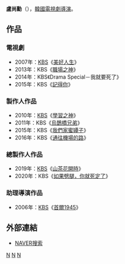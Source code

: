 {{blpsources|time=2017-01-06T04:25:54+00:00}}
{{expand|time=2017-01-06T04:25:54+00:00}}
{{藝人
| 姓名     = 盧尚勳 
| 類型     = 導演
| 圖片     = 
| 圖片尺寸 = 
| 圖片簡介 = 
| 原名     = 
| 外文名   = 노상훈
| 外文     = ko
| 羅馬拼音 = No Sang Hoon
| 英文名   = 
| 綽號     = 
| 其他藝名 = 
| 國籍     = {{ROK}}
| 民族     = 
| 籍貫     = 
| 出生日期 = 
| 出生地點 = 
| 職業     = [[導演|導演]]
| 語言     = [[韓語|韓語]]
| 教育程度 = 
| 出身地   = 
| 出道作   = 
| 出道日期 = 2001年
| 代表作   = 
| 活躍年代 = 
| 經紀公司 = [[韓國放送公社|KBS]]
}}

'''盧尚勳'''（{{lang-ko|'''노상훈'''}}），[[韓國|韓國]][[電視劇|電視劇]][[導演|導演]]。
== 作品 ==
=== 電視劇 ===
*2007年：[[韓國放送公社|KBS]]《[[美好人生|美好人生]]》
*2013年：KBS《[[職場之神|職場之神]]》
*2014年：KBS《Drama Special－我就要死了》
*2015年：KBS《[[記得你|記得你]]》

===製作人作品 ===
*2010年：[[韓國放送公社|KBS]]《[[學習之神|學習之神]]》
*2011年：KBS《[[烏鵲橋兄弟|烏鵲橋兄弟]]》
*2015年：KBS《[[我們家蜜罈子|我們家蜜罈子]]》
*2016年：KBS《[[通往機場的路|通往機場的路]]》
===總製作人作品 ===
*2019年：[[韓國放送公社|KBS]]《[[山茶花開時|山茶花開時]]》
*2020年：KBS《[[如果劈腿，你就死定了|如果劈腿，你就死定了]]》
===助理導演作品 ===
*2006年：[[韓國放送公社|KBS]]《[[首爾1945|首爾1945]]》
== 外部連結 ==
*[http://people.search.naver.com/search.naver?where=nexearch&sm=tab_ppn&query=%EB%85%B8%EC%83%81%ED%9B%88&os=190837&ie=utf8&key=PeopleService NAVER搜索]{{ko}}

[[Category:韓國導演|N]]
[[Category:韓國電視劇導演|N]]
[[Category:盧姓|N]]